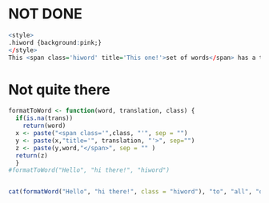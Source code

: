 # NOT DONE

```r
<style>
.hiword {background:pink;}
</style>
This <span class='hiword' title='This one!'>set of words</span> has a tooltip.
```

# Not quite there
``` r
formatToWord <- function(word, translation, class) {
  if(is.na(trans))
    return(word)
  x <- paste("<span class='",class, "'", sep = "") 
  y <- paste(x,"title='", translation, "'>", sep="")
  z <- paste(y,word,"</span>", sep = "" )
  return(z)
  }
#formatToWord("Hello", "hi there!", "hiword")


cat(formatWord("Hello", "hi there!", class = "hiword"), "to", "all", "of", "you", "in", formatWord("Television Land.", "TV viewers", class = "hiword"))
```